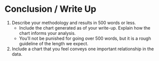 # Conclusion / Write Up

1. Describe your methodology and results in 500 words or less.
    - Include the chart generated as of your write-up. Explain how the chart informs your analysis.
    - You'll not be punished for going over 500 words, but it is a rough guideline of the length we expect.
2. Include a chart that you feel conveys one important relationship in the data.

